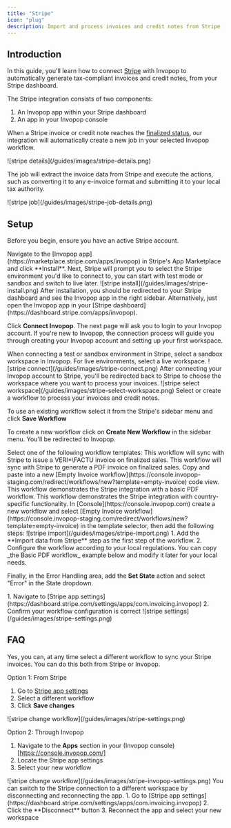 ```yaml
---
title: "Stripe"
icon: "plug"
description: Import and process invoices and credit notes from Stripe
---
```



## Introduction

In this guide, you'll learn how to connect [Stripe](https://stripe.com/) with Invopop to automatically generate tax-compliant invoices and credit notes, from your Stripe dashboard.

The Stripe integration consists of two components:
1. An Invopop app within your Stripe dashboard
2. An app in your Invopop console

When a Stripe invoice or credit note reaches the [finalized status](https://support.stripe.com/questions/invoice-states), our integration will automatically create a new job in your selected Invopop workflow.
<Frame caption="Track invoice status directly in your Stripe dashboard">
  ![stripe details](/guides/images/stripe-details.png)
</Frame>

The job will extract the invoice data from Stripe and execute the actions, such as converting it to any e-invoice format and submitting it to your local tax authority.

<Frame caption="View the job information">
  ![stripe job](/guides/images/stripe-job-details.png)
</Frame>

## Setup

Before you begin, ensure you have an active Stripe account.

<Steps>

<Step title="Install Invopop in Stripe">
Navigate to the [Invopop app](https://marketplace.stripe.com/apps/invopop) in Stripe's App Marketplace and click **Install**.
Next, Stripe will prompt you to select the Stripe environment you'd like to connect to, you can start with test mode or sandbox and switch to live later.

<Frame caption="Install Invopop in Stripe">
  ![stripe install](/guides/images/stripe-install.png)
</Frame>

</Step>

<Step title="Connect Stripe to Invopop">
After installation, you should be  redirected to your Stripe dashboard and see the Invopop app in the right sidebar. Alternatively, just open the Invopop app in your [Stripe dashboard](https://dashboard.stripe.com/apps/invopop).

Click **Connect Invopop**. The next page will ask you to login to your Invopop account. If you're new to Invopop, the connection process will guide you through creating your Invopop account and setting up your first workspace.

<Note>
When connecting a test or sandbox environment in Stripe, select a sandbox workspace in Invopop. For live environments, select a live workspace.
</Note>

<Frame caption="Connect your Invopop account">
  ![stripe connect](/guides/images/stripe-connect.png)
</Frame>

</Step>

<Step title="Select a workspace">
After connecting your Invopop account to Stripe, you'll be redirected back to Stripe to choose the workspace where you want to process your invoices.

<Frame caption="Choose your workspace">
  ![stripe select workspace](/guides/images/stripe-select-workspace.png)
</Frame>

</Step>

<Step title="Configure your workflow">
Select or create a workflow to process your invoices and credit notes.

To use an existing workflow select it from the Stripe's sidebar menu and click **Save Workflow**

To create a new workflow click on **Create New Workflow** in the sidebar menu. You'll be redirected to Invopop.

<Tabs>
<Tab title="Template">
    Select one of the following workflow templates:
    <CardGroup cols="1">
      <Card iconType="duotone" title="Stripe - VERI*FACTU invoice workflow" icon="code-branch" href="https://console.invopop-staging.com/redirect/workflows/new?template=es-verifactu-invoice" cta="Select a workspace to use this template">
      This workflow will sync with Stripe to issue a VERI*\FACTU invoice on finalized sales.
      </Card>
      <Card iconType="duotone" title="Stripe - Basic PDF invoice workflow" icon="code-branch" href="https://console.invopop-staging.com/redirect/workflows/new?template=es-verifactu-invoice" cta="Select a workspace to use this template">
      This workflow will sync with Stripe to generate a PDF invoice on finalized sales.
      </Card>
    </CardGroup>
</Tab>
<Tab title="Code">
    Copy and paste into a new [Empty Invoice workflow](https://console.invopop-staging.com/redirect/workflows/new?template=empty-invoice) code view.
    <AccordionGroup>
        <Accordion title="Example Workflow - Basic PDF">
          This workflow demonstrates the Stripe integration with a basic PDF workflow.
          <VerifactuExample />
        </Accordion>
        <Accordion title="Example Workflow - Basic PDF">
          This workflow demonstrates the Stripe integration with country-specific functionality.
          <WorkflowExample />
        </Accordion>
    </AccordionGroup>
</Tab>
<Tab title="Build from scratch">
  In [Console](https://console.invopop.com) create a new workflow and select [Empty Invoice workflow](https://console.invopop-staging.com/redirect/workflows/new?template=empty-invoice) in the template selector, then add the following steps:
  <Frame>
    ![stripe import](/guides/images/stripe-import.png)
  </Frame>
  1. Add the **Import data from Stripe** step as the first step of the workflow.
  2. Configure the workflow according to your local regulations. You can copy _the Basic PDF workflow_ example below and modify it later for your local needs.

  Finally, in the Error Handling area, add the **Set State** action and select "Error" in the State dropdown.
</Tab>
</Tabs>
</Step>

<Step title="Verify your setup">
1. Navigate to [Stripe app settings](https://dashboard.stripe.com/settings/apps/com.invoicing.invopop)
2. Confirm your workflow configuration is correct

<Frame caption="Review your configuration">
  ![stripe settings](/guides/images/stripe-settings.png)
</Frame>

</Step>

</Steps>

## FAQ

<AccordionGroup>
  <Accordion title="Can I change the workflow that processes my invoices to a different one?">
  Yes, you can, at any time select a different workflow to sync your Stripe invoices. You can do this both from Stripe or Invopop.

  Option 1: From Stripe
  1. Go to [Stripe app settings](https://dashboard.stripe.com/settings/apps/com.invoicing.invopop)
  2. Select a different workflow
  3. Click **Save changes**

  <Frame caption="Select a different workflow in Stripe">
    ![stripe change workflow](/guides/images/stripe-settings.png)
  </Frame>

  Option 2: Through Invopop
  1. Navigate to the **Apps** section in your (Invopop console)[https://console.invopop.com/]
  2. Locate the Stripe app settings
  3. Select your new workflow

  <Frame caption="Select a different workflow in Invopop">
    ![stripe change workflow](/guides/images/stripe-invopop-settings.png)
  </Frame>

  </Accordion>

  <Accordion title="How can I switch to a different Invopop workspace?">
  You can switch to the Stripe connection to a different workspace by disconnecting and reconnecting the app.
  1. Go to [Stripe app settings](https://dashboard.stripe.com/settings/apps/com.invoicing.invopop)
  2. Click the **Disconnect** button
  3. Reconnect the app and select your new workspace

  </Accordion>

</AccordionGroup>
